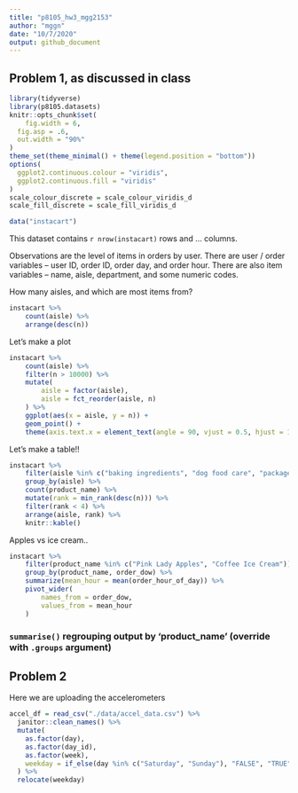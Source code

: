 ```yaml
---
title: "p8105_hw3_mgg2153"
author: "mggn"
date: "10/7/2020"
output: github_document
---
```


## Problem 1, as discussed in class

```r
library(tidyverse)
library(p8105.datasets)
knitr::opts_chunk$set(
	fig.width = 6, 
  fig.asp = .6,
  out.width = "90%"
)
theme_set(theme_minimal() + theme(legend.position = "bottom"))
options(
  ggplot2.continuous.colour = "viridis",
  ggplot2.continuous.fill = "viridis"
)
scale_colour_discrete = scale_colour_viridis_d
scale_fill_discrete = scale_fill_viridis_d
```

```r
data("instacart")
```

This dataset contains `r nrow(instacart)` rows and ... columns. 

Observations are the level of items in orders by user. There are user / order variables -- user ID, order ID, order day, and order hour. There are also item variables -- name, aisle, department, and some numeric codes. 

How many aisles, and which are most items from?

```r
instacart %>% 
	count(aisle) %>% 
	arrange(desc(n))
```


Let's make a plot

```r
instacart %>% 
	count(aisle) %>% 
	filter(n > 10000) %>% 
	mutate(
		aisle = factor(aisle),
		aisle = fct_reorder(aisle, n)
	) %>% 
	ggplot(aes(x = aisle, y = n)) + 
	geom_point() + 
	theme(axis.text.x = element_text(angle = 90, vjust = 0.5, hjust = 1))
```


Let's make a table!!

```r
instacart %>% 
	filter(aisle %in% c("baking ingredients", "dog food care", "packaged vegetables fruits")) %>% 
	group_by(aisle) %>% 
	count(product_name) %>% 
	mutate(rank = min_rank(desc(n))) %>% 
	filter(rank < 4) %>% 
	arrange(aisle, rank) %>% 
	knitr::kable()
```


Apples vs ice cream..

```r
instacart %>% 
	filter(product_name %in% c("Pink Lady Apples", "Coffee Ice Cream")) %>% 
	group_by(product_name, order_dow) %>% 
	summarize(mean_hour = mean(order_hour_of_day)) %>% 
	pivot_wider(
		names_from = order_dow,
		values_from = mean_hour
	)
```


### `summarise()` regrouping output by 'product_name' (override with `.groups` argument)

## Problem 2

Here we are uploading the accelerometers 

```r
accel_df = read_csv("./data/accel_data.csv") %>%
  janitor::clean_names() %>%
  mutate(
    as.factor(day),
    as.factor(day_id),
    as.factor(week),
    weekday = if_else(day %in% c("Saturday", "Sunday"), "FALSE", "TRUE")
  ) %>%
  relocate(weekday) 
  
```




